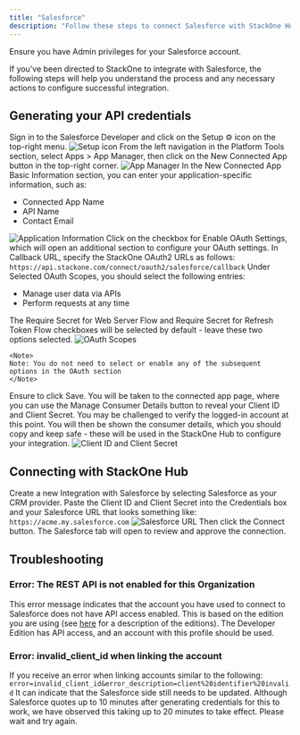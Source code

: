```yaml
---
title: "Salesforce"
description: "Follow these steps to connect Salesforce with StackOne Hub successfully."
---
```



<Warning>
  Ensure you have Admin privileges for your Salesforce account.
</Warning>

If you've been directed to StackOne to integrate with Salesforce, the following steps will help you understand the process and any necessary actions to configure successful integration.

## Generating your API credentials

<Steps>
  <Step title="Sign in to Salesforce">
    Sign in to the Salesforce Developer and click on the Setup ⚙️ icon on the top-right menu.
    <Frame>
      <img className='rounded-md' style={{ margin: '0 auto', border: '1px solid #efefef' }} alt="Setup icon" src="/images/salesforce/image1.png" />
    </Frame>
  </Step>

  <Step title="Navigate to App Manager">
    From the left navigation in the Platform Tools section, select Apps > App Manager, then click on the New Connected App button in the top-right corner.
    <Frame>
      <img className='rounded-md' style={{ margin: '0 auto', border: '1px solid #efefef' }} alt="App Manager" src="/images/salesforce/image2.png" />
    </Frame>
  </Step>

  <Step title="Enter Application Information">
    In the New Connected App Basic Information section, you can enter your application-specific information, such as:
    <ul>
      <li>Connected App Name</li>
      <li>API Name</li>
      <li>Contact Email</li>
    </ul>
    <Frame>
      <img className='rounded-md' style={{ margin: '0 auto', border: '1px solid #efefef' }} alt="Application Information" src="/images/salesforce/image3.png" />
    </Frame>
  </Step>

  <Step title="Enable OAuth Settings">
    Click on the checkbox for Enable OAuth Settings, which will open an additional section to configure your OAuth settings. In Callback URL, specify the StackOne OAuth2 URLs as follows:
    <code>https://api.stackone.com/connect/oauth2/salesforce/callback</code>
  </Step>

  <Step title="Select OAuth Scopes">
    Under Selected OAuth Scopes, you should select the following entries:
    <ul>
      <li>Manage user data via APIs</li>
      <li>Perform requests at any time</li>
    </ul>
    The Require Secret for Web Server Flow and Require Secret for Refresh Token Flow checkboxes will be selected by default - leave these two options selected.
    <Frame>
      <img className='rounded-md' style={{ margin: '0 auto', border: '1px solid #efefef' }} alt="OAuth Scopes" src="/images/salesforce/image4.png" />
    </Frame>

    <Note>
    Note: You do not need to select or enable any of the subsequent options in the OAuth section
    </Note>
  </Step>

  <Step title="Save the Settings">
    Ensure to click Save. You will be taken to the connected app page, where you can use the Manage Consumer Details button to reveal your Client ID and Client Secret. You may be challenged to verify the logged-in account at this point. You will then be shown the consumer details, which you should copy and keep safe - these will be used in the StackOne Hub to configure your integration.
    <Frame>
      <img className='rounded-md' style={{ margin: '0 auto', border: '1px solid #efefef' }} alt="Client ID and Client Secret" src="/images/salesforce/image5.png" />
    </Frame>
  </Step>
</Steps>

## Connecting with StackOne Hub

<Steps>
  <Step title="Create a new Integration">
    Create a new Integration with Salesforce by selecting Salesforce as your CRM provider.
  </Step>

  <Step title="Enter Credentials">
    Paste the Client ID and Client Secret into the Credentials box and your Salesforce URL that looks something like:
    <code>https://acme.my.salesforce.com</code>
    <Frame>
      <img className='rounded-md' style={{ margin: '0 auto', border: '1px solid #efefef' }} alt="Salesforce URL" src="/images/salesforce/image6.png" />
    </Frame>
  </Step>

  <Step title="Connect">
    Then click the Connect button. The Salesforce tab will open to review and approve the connection.
  </Step>
</Steps>

<IntegrationFooter />

## Troubleshooting

### Error: The REST API is not enabled for this Organization

This error message indicates that the account you have used to connect to Salesforce does not have API access enabled. This is based on the edition you are using (see [here](https://help.salesforce.com) for a description of the editions). The Developer Edition has API access, and an account with this profile should be used.

### Error: invalid_client_id when linking the account

If you receive an error when linking accounts similar to the following:
<code>error=invalid_client_id&error_description=client%20identifier%20invalid</code>
It can indicate that the Salesforce side still needs to be updated. Although Salesforce quotes up to 10 minutes after generating credentials for this to work, we have observed this taking up to 20 minutes to take effect. Please wait and try again.


